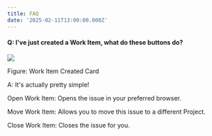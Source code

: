 ```yaml
---
title: FAQ
date: '2025-02-11T13:00:00.000Z'
---
```


#### Q: I've just created a Work Item, what do these buttons do?

![](/YakShaver/Docs/Work-Item-Card.png)

Figure: Work Item Created Card

A: It's actually pretty simple!

Open Work Item: Opens the issue in your preferred browser.

Move Work Item: Allows you to move this issue to a different Project.

Close Work Item: Closes the issue for you.
